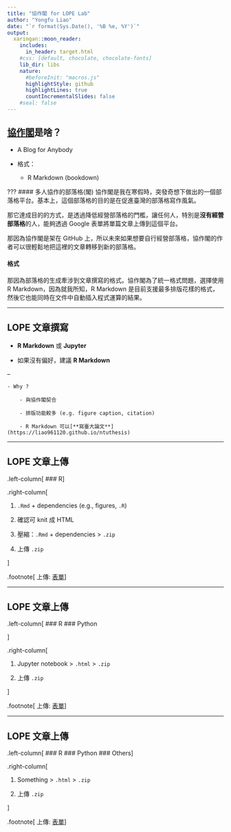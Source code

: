 ```yaml
---
title: "協作閣 for LOPE Lab"
author: "Yongfu Liao"
date: "`r format(Sys.Date(), '%B %e, %Y')`"
output:
  xaringan::moon_reader:
    includes:
      in_header: target.html
    #css: [default, chocolate, chocolate-fonts] 
    lib_dir: libs
    nature:
      #beforeInit: "macros.js"
      highlightStyle: github
      highlightLines: true
      countIncrementalSlides: false
    #seal: false
---
```


## [協作閣](https://collabin.netlify.com)是啥？


- A Blog for Anybody

- 格式：
    - R Markdown (bookdown)

???
#### 多人協作的部落格(閣)
協作閣是我在寒假時，突發奇想下做出的一個部落格平台。基本上，這個部落格的目的是在促進臺灣的部落格寫作風氣。

那它達成目的的方式，是透過降低經營部落格的門檻，讓任何人，特別是**沒有經營部落格**的人，能夠透過 Google 表單將單篇文章上傳到這個平台。

那因為協作閣是架在 GitHub 上，所以未來如果想要自行經營部落格，協作閣的作者可以很輕鬆地把這裡的文章轉移到新的部落格。

#### 格式
那因為部落格的生成牽涉到文章撰寫的格式。協作閣為了統一格式問題，選擇使用 R Markdown，因為就我所知，R Markdown 是目前支援最多排版花樣的格式，然後它也能同時在文件中自動插入程式運算的結果。


---

## LOPE 文章撰寫

- **R Markdown** 或 **Jupyter**


- 如果沒有偏好，建議 **R Markdown**

--
    
    - Why ?
    
        - 與協作閣契合
        
        - 排版功能較多 (e.g. figure caption, citation)
        
        - R Markdown 可以[**寫臺大論文**](https://liao961120.github.io/ntuthesis)



---

## LOPE 文章上傳


.left-column[
### R
]

.right-column[

1. `.Rmd` + dependencies (e.g., figures, `.R`)

1. 確認可 knit 成 HTML

1. 壓縮：`.Rmd` + dependencies > `.zip`

1. 上傳 `.zip`

]

.footnote[
上傳: [表單](https://goo.gl/forms/t76C5JNDjMx8DxX42)
]


---

## LOPE 文章上傳

.left-column[
### R
### Python

]

.right-column[


1. Jupyter notebook > `.html` > `.zip`

1. 上傳 `.zip`

]


.footnote[
上傳: [表單](https://goo.gl/forms/t76C5JNDjMx8DxX42)
]



---

## LOPE 文章上傳

.left-column[
### R
### Python
### Others
]

.right-column[

1. Something > `.html` > `.zip`

1. 上傳 `.zip`

]


.footnote[
上傳: [表單](https://goo.gl/forms/t76C5JNDjMx8DxX42)
]

